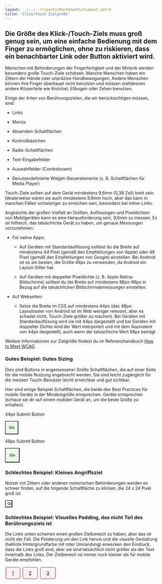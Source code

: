 ```yaml
---
layout: ../../../layouts/MarkdownPostLayout.astro
title: 'Click/Touch Zielgröße'
---
```


## Die Größe des Klick-/Touch-Ziels muss groß genug sein, um eine einfache Bedienung mit dem Finger zu ermöglichen, ohne zu riskieren, dass ein benachbarter Link oder Button aktiviert wird.

Menschen mit Behinderungen der Fingerfertigkeit und der Motorik werden besonders große Touch-Ziele schätzen.
Manche Menschen haben ein Zittern der Hände oder unpräzise Handbewegungen. Andere Menschen können ihre Finger
überhaupt nicht benutzen und müssen stattdessen andere Körperteile wie Knöchel, Ellbogen oder Zehen benutzen.

Einige der Arten von Berührungszielen, die wir berücksichtigen müssen, sind:

- Links

- Menüs

- Absenden-Schaltflächen
- Kontrollkästchen
- Radio-Schaltflächen
- Text-Eingabefelder
- Auswahlfelder (Comboboxen)
- Benutzerdefinierte Widget-Steuerelemente (z. B. Schaltflächen für Media Player)

Touch-Ziele sollten auf dem Gerät mindestens 9,6mm (0,38 Zoll) breit sein. Idealerweise wären sie auch
mindestens 9,6mm hoch, aber das kann in manchen Fällen schwieriger zu erreichen sein, besonders bei
Inline-Links.

Angesichts der großen Vielfalt an Größen, Auflösungen und Pixeldichten von Mobilgeräten kann es eine
Herausforderung sein, 9,6mm zu messen. Es ist hilfreich, das tatsächliche Gerät zu haben, um genaue
Messungen vorzunehmen:

- Für native Apps:

  - Auf Geräten mit Standardauflösung solltest du die Breite auf mindestens 44 Pixel (gemäß den Empfehlungen
    von Apple) oder 48 Pixel (gemäß den Empfehlungen von Google) einstellen. Bei Android ist es am besten, die
    Größe 48px zu verwenden, da Android ein Layout-Gitter hat.

  - Auf Geräten mit doppelter Pixeldichte (z. B. Apple Retina-Bildschirme) solltest du die Breite auf mindestens
    88px-96px in Bezug auf die tatsächlichen Bildschirmabmessungen einstellen.

- Auf Webseiten:

  - Setze die Breite im CSS auf mindestens 44px (das 48px-Layoutraster von Android ist im Web weniger relevant,
    aber es schadet nicht, Touch-Ziele größer zu machen). Bei Geräten mit Standardauflösung wird sie mit 44px
    dargestellt und bei Geräten mit doppelter Dichte wird der Wert interpoliert und mit dem Äquivalent von 44px
    dargestellt, auch wenn der tatsächliche Wert 88px beträgt

Weitere Informationen zur Zielgröße findest du im Referenzhandbuch <a target="_blank" 
href="https://www.w3.org/WAI/WCAG21/quickref/#target-size">How to Meet WCAG</a>.

### Gutes Beispiel: Gutes Sizing

Dies sind Buttons in angemessener Größe Schaltflächen, die auf einer Seite für die mobile Nutzung angebracht
werden. Sie sind leicht zugänglich für die meisten Touch-Benutzer leicht erreichbar und gut sichtbar.

Hier sind einige Beispiel Schaltflächen, die beide den Best Practices für mobile Geräte in der Mindestgröße
entsprechen. Geräte entsprechen (schaue sie dir auf einem mobilen Gerät an, um die beste Größe zu erhalten).

<div class="ruleExampleExplanation1">

<p>44px Submit Button</p>
<input
  style="display: inline-block;height: 44px !important;width: 44px !important; background-color: #e8fae9; color: #000"
  type="submit"
  name="submit1"
  class="button"
  onclick="alert('You clicked on the button measuring 44 x 44')"
  value="Go"
/>

<p>48px Submit Button</p>
<input style="display: inline-block;height: 48px !important;width: 48px !important;background-color: #e8fae9; color: #000" type="submit" name="submit2" class="button2" onclick="alert('You clicked on the button measuring 48 x 48')" value="Go" />
</div>

### Schlechtes Beispiel: Kleines Angriffsziel

Nutzer mit Zittern oder anderen motorischen Behinderungen werden es schwer finden, auf die folgende Schaltfläche
zu klicken, die 24 x 24 Pixel groß ist:

<input
  style="background-color: #fcf0f0; height: 24px; width: 24px;color:#000"
  type="submit"
  name="submit3"
  class="button"
  onclick="alert('You clicked on the button measuring 24 x 24')"
  value="Go"
/>

### Schlechtes Beispiel: Visuelles Padding, das nicht Teil des Berührungsziels ist

Die Links unten scheinen einen großen Zielbereich zu haben, aber das ist nicht der Fall. Die Polsterung um den
Link herum und die visuelle Gestaltung (hellrote Hintergrundfarbe mit roter Umrandung) erwecken den Eindruck,
dass die Links groß sind, aber sie sind tatsächlich nicht größer als der Text innerhalb des Links. Der
Zielbereich ist immer noch kleiner als für mobile Geräte empfohlen.

<ul style="margin: 0;padding: 0;list-style-type: none;">
  <li style="margin: 2px;padding: 0;list-style-type: none;display: inline-block;background-color: #fcf0f0;padding: 10px 20px;border: 1px solid #990000;border-radius: 5px;">
    <a style="color:#000" href="javascript:;" onclick="alert('You clicked on link 1')">
      1
    </a>
  </li>
  <li style="margin: 2px;padding: 0;list-style-type: none;display: inline-block;background-color: #fcf0f0;padding: 10px 20px;border: 1px solid #990000;border-radius: 5px;">
    <a style="color:#000" href="javascript:;" onclick="alert('You clicked on link 2')">
      2
    </a>
  </li>
  <li style="margin: 2px;padding: 0;list-style-type: none;display: inline-block;background-color: #fcf0f0;padding: 10px 20px;border: 1px solid #990000;border-radius: 5px;">
    <a style="color:#000" href="javascript:;" onclick="alert('You clicked on link 3')">
      3
    </a>
  </li>
</ul>
